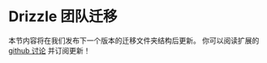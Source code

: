 # Drizzle 团队迁移

本节内容将在我们发布下一个版本的迁移文件夹结构后更新。
你可以阅读扩展的 [github 讨论](https://github.com/drizzle-team/drizzle-orm/discussions/2832) 并订阅更新！
